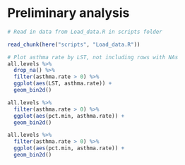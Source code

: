 # Preliminary analysis {#prelim}

```r

# Read in data from Load_data.R in scripts folder

read_chunk(here("scripts", "Load_data.R"))
```

```r
# Plot asthma rate by LST, not including rows with NAs
all.levels %>% 
  drop_na() %>% 
  filter(asthma.rate > 0) %>% 
  ggplot(aes(LST, asthma.rate)) +
  geom_bin2d() 
```

```r
all.levels %>% 
  filter(asthma.rate > 0) %>% 
  ggplot(aes(pct.min, asthma.rate)) +
  geom_bin2d() 
```
```r
all.levels %>% 
  filter(asthma.rate > 0) %>% 
  ggplot(aes(pct.min, asthma.rate)) +
  geom_bin2d() 
```

```r

```

